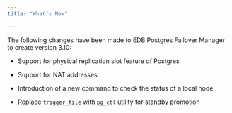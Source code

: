 ```yaml
---
title: "What’s New"

---
```


<div id="whats_new" class="registered_link"></div>

The following changes have been made to EDB Postgres Failover Manager to create version 3.10:

- Support for physical replication slot feature of Postgres

- Support for NAT addresses

- Introduction of a new command to check the status of a local node

- Replace `trigger_file` with `pg_ctl` utility for standby promotion
